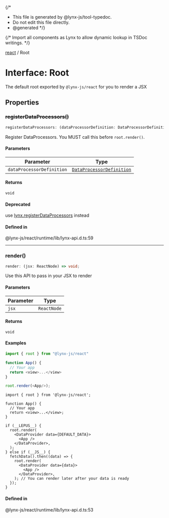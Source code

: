 {/\*

- This file is generated by @lynx-js/tool-typedoc.
- Do not edit this file directly.
- @generated
  \*/}

{/* Import all components as Lynx to allow dynamic lookup in TSDoc writings. */}

[react](/api/react/index.mdx) / Root

# Interface: Root

The default root exported by `@lynx-js/react` for you to render a JSX

## Properties

### ~~registerDataProcessors()~~

```ts
registerDataProcessors: (dataProcessorDefinition: DataProcessorDefinition) => void;
```

Register DataProcessors. You MUST call this before `root.render()`.

#### Parameters

| Parameter                 | Type                                                                          |
| ------------------------- | ----------------------------------------------------------------------------- |
| `dataProcessorDefinition` | [`DataProcessorDefinition`](/api/react/Interface.DataProcessorDefinition.mdx) |

#### Returns

`void`

#### Deprecated

use [lynx.registerDataProcessors](/api/react/Interface.Lynx.mdx#registerdataprocessors) instead

#### Defined in

@lynx-js/react/runtime/lib/lynx-api.d.ts:59

---

### render()

```ts
render: (jsx: ReactNode) => void;
```

Use this API to pass in your JSX to render

#### Parameters

| Parameter | Type        |
| --------- | ----------- |
| `jsx`     | `ReactNode` |

#### Returns

`void`

#### Examples

```ts
import { root } from "@lynx-js/react"

function App() {
  // Your app
  return <view>...</view>
}

root.render(<App/>);
```

```tsx
import { root } from '@lynx-js/react';

function App() {
  // Your app
  return <view>...</view>;
}

if (__LEPUS__) {
  root.render(
    <DataProvider data={DEFAULT_DATA}>
      <App />
    </DataProvider>,
  );
} else if (__JS__) {
  fetchData().then((data) => {
    root.render(
      <DataProvider data={data}>
        <App />
      </DataProvider>,
    ); // You can render later after your data is ready
  });
}
```

#### Defined in

@lynx-js/react/runtime/lib/lynx-api.d.ts:53
